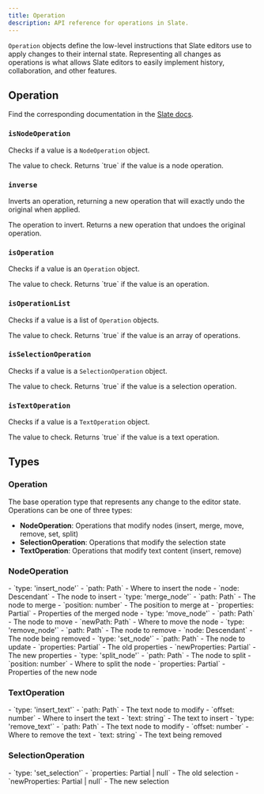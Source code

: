 ```yaml
---
title: Operation
description: API reference for operations in Slate.
---
```


`Operation` objects define the low-level instructions that Slate editors use to apply changes to their internal state. Representing all changes as operations is what allows Slate editors to easily implement history, collaboration, and other features.

## Operation

Find the corresponding documentation in the [Slate docs](https://docs.slatejs.org/concepts/05-operations).

### `isNodeOperation`

Checks if a value is a `NodeOperation` object.

<APIParameters>
  <APIItem name="value" type="any">
    The value to check.
  </APIItem>
</APIParameters>
<APIReturns>
  Returns `true` if the value is a node operation.
</APIReturns>

### `inverse`

Inverts an operation, returning a new operation that will exactly undo the original when applied.

<APIParameters>
  <APIItem name="op" type="Operation">
    The operation to invert.
  </APIItem>
</APIParameters>
<APIReturns>
  Returns a new operation that undoes the original operation.
</APIReturns>

### `isOperation`

Checks if a value is an `Operation` object.

<APIParameters>
  <APIItem name="value" type="any">
    The value to check.
  </APIItem>
</APIParameters>
<APIReturns>
  Returns `true` if the value is an operation.
</APIReturns>

### `isOperationList`

Checks if a value is a list of `Operation` objects.

<APIParameters>
  <APIItem name="value" type="any">
    The value to check.
  </APIItem>
</APIParameters>
<APIReturns>
  Returns `true` if the value is an array of operations.
</APIReturns>

### `isSelectionOperation`

Checks if a value is a `SelectionOperation` object.

<APIParameters>
  <APIItem name="value" type="any">
    The value to check.
  </APIItem>
</APIParameters>
<APIReturns>
  Returns `true` if the value is a selection operation.
</APIReturns>

### `isTextOperation`

Checks if a value is a `TextOperation` object.

<APIParameters>
  <APIItem name="value" type="any">
    The value to check.
  </APIItem>
</APIParameters>
<APIReturns>
  Returns `true` if the value is a text operation.
</APIReturns>

## Types

### Operation

The base operation type that represents any change to the editor state. Operations can be one of three types:

- **NodeOperation**: Operations that modify nodes (insert, merge, move, remove, set, split)
- **SelectionOperation**: Operations that modify the selection state
- **TextOperation**: Operations that modify text content (insert, remove)

### NodeOperation

<APIAttributes>
<APIItem name="InsertNodeOperation" type="object">
  - `type: 'insert_node'`
  - `path: Path` - Where to insert the node
  - `node: Descendant` - The node to insert
</APIItem>
<APIItem name="MergeNodeOperation" type="object">
  - `type: 'merge_node'`
  - `path: Path` - The node to merge
  - `position: number` - The position to merge at
  - `properties: Partial<NodeProps>` - Properties of the merged node
</APIItem>
<APIItem name="MoveNodeOperation" type="object">
  - `type: 'move_node'`
  - `path: Path` - The node to move
  - `newPath: Path` - Where to move the node
</APIItem>
<APIItem name="RemoveNodeOperation" type="object">
  - `type: 'remove_node'`
  - `path: Path` - The node to remove
  - `node: Descendant` - The node being removed
</APIItem>
<APIItem name="SetNodeOperation" type="object">
  - `type: 'set_node'`
  - `path: Path` - The node to update
  - `properties: Partial<NodeProps>` - The old properties
  - `newProperties: Partial<NodeProps>` - The new properties
</APIItem>
<APIItem name="SplitNodeOperation" type="object">
  - `type: 'split_node'`
  - `path: Path` - The node to split
  - `position: number` - Where to split the node
  - `properties: Partial<NodeProps>` - Properties of the new node
</APIItem>
</APIAttributes>

### TextOperation

<APIAttributes>
<APIItem name="InsertTextOperation" type="object">
  - `type: 'insert_text'`
  - `path: Path` - The text node to modify
  - `offset: number` - Where to insert the text
  - `text: string` - The text to insert
</APIItem>
<APIItem name="RemoveTextOperation" type="object">
  - `type: 'remove_text'`
  - `path: Path` - The text node to modify
  - `offset: number` - Where to remove the text
  - `text: string` - The text being removed
</APIItem>
</APIAttributes>

### SelectionOperation

<APIAttributes>
<APIItem name="SetSelectionOperation" type="object">
  - `type: 'set_selection'`
  - `properties: Partial<TRange> | null` - The old selection
  - `newProperties: Partial<TRange> | null` - The new selection
</APIItem>
</APIAttributes>
